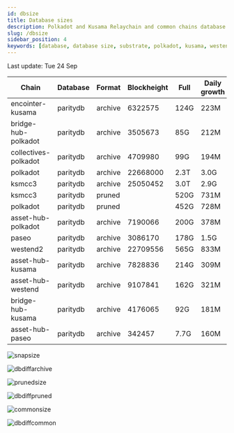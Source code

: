 ```yaml
---
id: dbsize
title: Database sizes
description: Polkadot and Kusama Relaychain and common chains database sizes
slug: /dbsize
sidebar_position: 4
keywords: [database, database size, substrate, polkadot, kusama, westend]
---
```



Last update: Tue 24 Sep

| Chain    | Database   | Format | Blockheight | Full         | Daily growth |
| ------------------------| ----------- | -------- | ------- | ---------- | ----- | 
| encointer-kusama | paritydb | archive | 6322575 | 124G | 223M |
| bridge-hub-polkadot | paritydb | archive | 3505673 | 85G | 212M |
| collectives-polkadot | paritydb | archive | 4709980 | 99G | 194M |
| polkadot | paritydb | archive | 22668000 | 2.3T | 3.0G |
| ksmcc3 | paritydb | archive | 25050452 | 3.0T | 2.9G |
| ksmcc3 | paritydb | pruned |  | 520G | 731M |
| polkadot | paritydb | pruned |  | 452G | 728M |
| asset-hub-polkadot | paritydb | archive | 7190066 | 200G | 378M |
| paseo | paritydb | archive | 3086170 | 178G | 1.5G |
| westend2 | paritydb | archive | 22709556 | 565G | 833M |
| asset-hub-kusama | paritydb | archive | 7828836 | 214G | 309M |
| asset-hub-westend | paritydb | archive | 9107841 | 162G | 321M |
| bridge-hub-kusama | paritydb | archive | 4176065 | 92G | 181M |
| asset-hub-paseo | paritydb | archive | 342457 | 7.7G | 160M |

![snapsize](/img/archivesize.png)

![dbdiffarchive](/img/dbdiffrelay.png)

![prunedsize](/img/prunedsize.png)

![dbdiffpruned](/img/dbdiffpruned.png)

![commonsize](/img/commonsize.png)

![dbdiffcommon](/img/dbdiffcommon.png)

